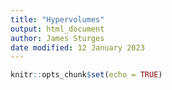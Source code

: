 ```yaml
---
title: "Hypervolumes"
output: html_document
author: James Sturges
date modified: 12 January 2023
---
```


```r
knitr::opts_chunk$set(echo = TRUE)
```


```r

```

```r

```
